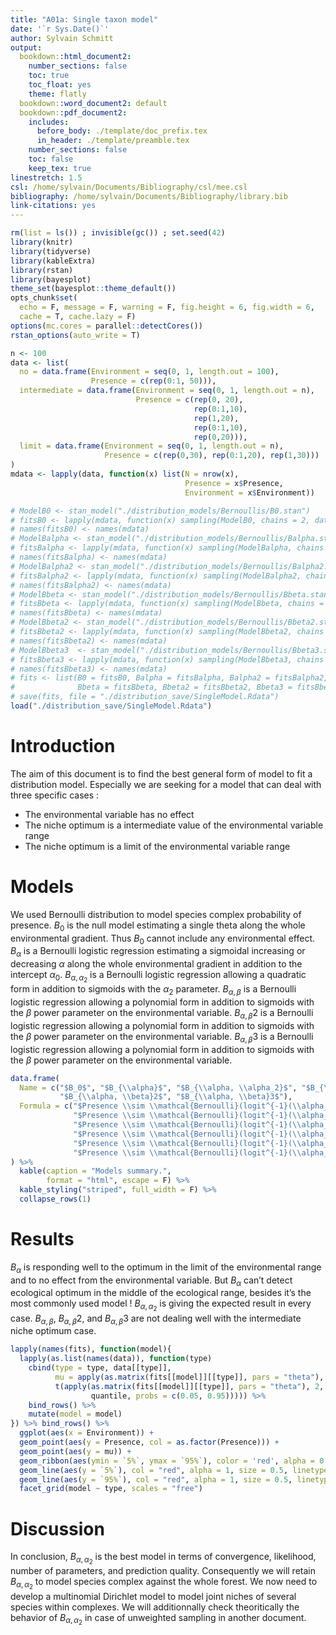 ```yaml
---
title: "A01a: Single taxon model"
date: '`r Sys.Date()`'
author: Sylvain Schmitt
output:
  bookdown::html_document2:
    number_sections: false
    toc: true
    toc_float: yes
    theme: flatly
  bookdown::word_document2: default
  bookdown::pdf_document2:
    includes:
      before_body: ./template/doc_prefix.tex
      in_header: ./template/preamble.tex
    number_sections: false
    toc: false
    keep_tex: true
linestretch: 1.5
csl: /home/sylvain/Documents/Bibliography/csl/mee.csl
bibliography: /home/sylvain/Documents/Bibliography/library.bib
link-citations: yes
---
```


```r
rm(list = ls()) ; invisible(gc()) ; set.seed(42)
library(knitr)
library(tidyverse)
library(kableExtra)
library(rstan)
library(bayesplot)
theme_set(bayesplot::theme_default())
opts_chunk$set(
  echo = F, message = F, warning = F, fig.height = 6, fig.width = 6,
  cache = T, cache.lazy = F)
options(mc.cores = parallel::detectCores())
rstan_options(auto_write = T)
```

```r
n <- 100
data <- list(
  no = data.frame(Environment = seq(0, 1, length.out = 100),
                  Presence = c(rep(0:1, 50))),
  intermediate = data.frame(Environment = seq(0, 1, length.out = n),
                            Presence = c(rep(0, 20), 
                                         rep(0:1,10),
                                         rep(1,20),
                                         rep(0:1,10),
                                         rep(0,20))),
  limit = data.frame(Environment = seq(0, 1, length.out = n), 
                     Presence = c(rep(0,30), rep(0:1,20), rep(1,30)))
)
mdata <- lapply(data, function(x) list(N = nrow(x),
                                       Presence = x$Presence,
                                       Environment = x$Environment))
```

```r
# ModelB0 <- stan_model("./distribution_models/Bernoullis/B0.stan")
# fitsB0 <- lapply(mdata, function(x) sampling(ModelB0, chains = 2, data = x))
# names(fitsB0) <- names(mdata)
# ModelBalpha <- stan_model("./distribution_models/Bernoullis/Balpha.stan")
# fitsBalpha <- lapply(mdata, function(x) sampling(ModelBalpha, chains = 2, data = x))
# names(fitsBalpha) <- names(mdata)
# ModelBalpha2 <- stan_model("./distribution_models/Bernoullis/Balpha2.stan")
# fitsBalpha2 <- lapply(mdata, function(x) sampling(ModelBalpha2, chains = 2, data = x))
# names(fitsBalpha2) <- names(mdata)
# ModelBbeta <- stan_model("./distribution_models/Bernoullis/Bbeta.stan")
# fitsBbeta <- lapply(mdata, function(x) sampling(ModelBbeta, chains = 2, data = x))
# names(fitsBbeta) <- names(mdata)
# ModelBbeta2 <- stan_model("./distribution_models/Bernoullis/Bbeta2.stan")
# fitsBbeta2 <- lapply(mdata, function(x) sampling(ModelBbeta2, chains = 2, data = x))
# names(fitsBbeta2) <- names(mdata)
# ModelBbeta3  <- stan_model("./distribution_models/Bernoullis/Bbeta3.stan")
# fitsBbeta3 <- lapply(mdata, function(x) sampling(ModelBbeta3, chains = 2, data = x))
# names(fitsBbeta3) <- names(mdata)
# fits <- list(B0 = fitsB0, Balpha = fitsBalpha, Balpha2 = fitsBalpha2,
#              Bbeta = fitsBbeta, Bbeta2 = fitsBbeta2, Bbeta3 = fitsBbeta3)
# save(fits, file = "./distribution_save/SingleModel.Rdata")
load("./distribution_save/SingleModel.Rdata")
```

# Introduction

The aim of this document is to find the best general form of model to fit a distribution model. Especially we are seeking for a model that can deal with three specific cases :

* The environmental variable has no effect
* The niche optimum is a intermediate value of the environmental variable range
* The niche optimum is a limit of the environmental variable range

# Models

We used Bernoulli distribution to model species complex probability of presence. $B_0$ is the null model estimating a single theta along the whole environmental gradient. Thus $B_0$ cannot include any environmental effect. $B_{\alpha}$ is a Bernoulli logistic regression estimating a sigmoidal increasing or decreasing $\alpha$ along the whole environmental gradient in addition to the intercept $\alpha_0$. $B_{\alpha, \alpha_2}$ is a Bernoulli logistic regression allowing a quadratic form in addition to sigmoids with the $\alpha_2$ parameter. $B_{\alpha, \beta}$ is a Bernoulli logistic regression allowing a polynomial form in addition to sigmoids with the $\beta$ power parameter on the environmental variable. $B_{\alpha, \beta}2$ is a Bernoulli logistic regression allowing a polynomial form in addition to sigmoids with the $\beta$ power parameter on the environmental variable. $B_{\alpha, \beta}3$ is a Bernoulli logistic regression allowing a polynomial form in addition to sigmoids with the $\beta$ power parameter on the environmental variable.

```r
data.frame(
  Name = c("$B_0$", "$B_{\\alpha}$", "$B_{\\alpha, \\alpha_2}$", "$B_{\\alpha, \\beta}$",
           "$B_{\\alpha, \\beta}2$", "$B_{\\alpha, \\beta}3$"),
  Formula = c("$Presence \\sim \\mathcal{Bernoulli}(logit^{-1}(\\alpha_0))$",
              "$Presence \\sim \\mathcal{Bernoulli}(logit^{-1}(\\alpha_0+\\alpha*Environment))$",
              "$Presence \\sim \\mathcal{Bernoulli}(logit^{-1}(\\alpha_0+\\alpha*Environment+\\alpha_2*Environment^2))$",
              "$Presence \\sim \\mathcal{Bernoulli}(logit^{-1}(\\alpha_0+\\alpha*Environment+Environment^{\\beta}))$",
              "$Presence \\sim \\mathcal{Bernoulli}(logit^{-1}(\\alpha_0+\\alpha*(Environment+Environment^{\\beta})))$",
              "$Presence \\sim \\mathcal{Bernoulli}(logit^{-1}(\\alpha_0+Environment^{\\alpha}+Environment^{\\beta}))$")  
) %>% 
  kable(caption = "Models summary.",
        format = "html", escape = F) %>% 
  kable_styling("striped", full_width = F) %>% 
  collapse_rows(1)
```

# Results

$B_{\alpha}$ is responding well to the optimum in the limit of the environmental range and to no effect from the environmental variable. But $B_{\alpha}$ can't detect ecological optimum in the middle of the ecological range, besides it's the most commonly used model ! $B_{\alpha, \alpha_2}$ is giving the expected result in every case. $B_{\alpha, \beta}$, $B_{\alpha, \beta}2$, and $B_{\alpha, \beta}3$ are not dealing well with the intermediate niche optimum case. 

```r
lapply(names(fits), function(model){
  lapply(as.list(names(data)), function(type)
    cbind(type = type, data[[type]],
          mu = apply(as.matrix(fits[[model]][[type]], pars = "theta"), 2, mean),
          t(apply(as.matrix(fits[[model]][[type]], pars = "theta"), 2, 
                  quantile, probs = c(0.05, 0.95))))) %>% 
    bind_rows() %>% 
    mutate(model = model)
}) %>% bind_rows() %>% 
  ggplot(aes(x = Environment)) +
  geom_point(aes(y = Presence, col = as.factor(Presence))) +
  geom_point(aes(y = mu)) +
  geom_ribbon(aes(ymin = `5%`, ymax = `95%`), color = 'red', alpha = 0.2) +
  geom_line(aes(y = `5%`), col = "red", alpha = 1, size = 0.5, linetype = "dashed") +
  geom_line(aes(y = `95%`), col = "red", alpha = 1, size = 0.5, linetype = "dashed") +
  facet_grid(model ~ type, scales = "free")
```

# Discussion

In conclusion, $B_{\alpha, \alpha_2}$ is the best model in terms of convergence, likelihood, number of parameters, and prediction quality. Consequently we will retain $B_{\alpha, \alpha_2}$ to model species complex against the whole forest. We now need to develop a multinomial Dirichlet model to model joint niches of several species within complexes. We will additionnally check theoritically the behavior of $B_{\alpha, \alpha_2}$ in case of unweighted sampling in another document.
